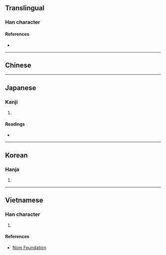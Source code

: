 {{character info/new}}
{{also|楠}}
==Translingual==

===Han character===
{{Han char|rn=75|rad=木|as=04|sn=8|four=|canj=DBMM|ids=⿰木冄}}

====References====
* {{Han ref|kx=0515.070|dkj=14537|dj=0903.070|hdz=21168.100|uh=678F|ud=26511}}

----

==Chinese==
{{zh-see|楠|v}}

----

==Japanese==

===Kanji===
{{ja-kanji|grade=|rs=木04}}

# {{defn|lang=ja|sort=木04}}

====Readings====
* {{ja-readings|on=[[だん]] (dan), [[なん]] (nan), [[ぜん]] (zen), [[ねん]] (nen)|kun=[[くすのき]] (kusunoki)}}

----

==Korean==

===Hanja===
{{ko-hanja|hangeul=남|eumhun=|rv=nam|mr=nam|y=nam}}

# {{defn|lang=ko|sort=木04}}

----

==Vietnamese==

===Han character===
{{vi-readings|rs=木04|hanviet=nam}}

# {{defn|lang=vi|sort=木04}}

====References====
* [http://nomfoundation.org/common/nom_details.php?codepoint=678f Nom Foundation]